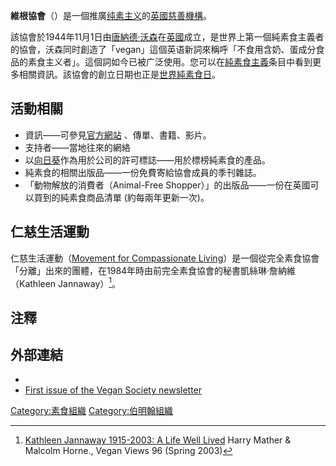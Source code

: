 {{Link style|time=2015-12-13T13:19:04+00:00}}
{{NoteTA
|G1=Food
}}
{{Infobox Non-profit
|Non-profit_name=完全素食協會
|Non-profit_type=[[非政府組織|非政府組織]]
|founded_date={{Start date|1944}}
|founder=[[唐納德·沃森|唐納德·沃森]]（[[:en:Donald_Watson|Donald Watson]]）
|location=[[伯明罕|伯明罕]]
|area_served=[[英國|英國]]
|focus=[[純素食主義|純素食主義]]
|method=提供[[資訊|資訊]]與支援
|num_members=4000（2005年）<ref>[http://news.bbc.co.uk/1/hi/health/4450376.stm Obituary: Donald Watson] 18/11/2005 [[BBC|BBC]]</ref>
|Non-profit_slogan=推廣不需要動物產品的自由生活方式，以為人類、動物以及環境帶來好處。
|homepage={{URL|http://www.vegansociety.com/}}}}
'''維根協會'''（{{lang-en|The Vegan Society}}）是一個推廣[[纯素主义|纯素主义]]的[[英國|英國]][[慈善機構|慈善機構]]。

該協會於1944年11月1日由[[唐納德·華生|唐納德·沃森]]在[[英國|英國]]成立，是世界上第一個純素食主義者的協會，沃森同时創造了「vegan」這個英语新詞來稱呼「不食用含奶、蛋成分食品的素食主义者」。這個詞如今已被广泛使用。您可以在[[純素食主義|純素食主義]]条目中看到更多相關資訊。該協會的創立日期也正是[[世界純素食日|世界純素食日]]。

==活動相關==
*資訊——可參見[http://www.vegansociety.com/ 官方網站] {{Wayback|url=http://www.vegansociety.com/ |date=19980130091312 }}、傳單、書籍、影片。
*支持者——當地往來的網絡
*以[[向日葵|向日葵]]作為用於公司的許可標誌——用於標榜純素食的產品。
*純素食的相關出版品——一份免費寄給協會成員的季刊雜誌。
*「動物解放的消費者（Animal-Free Shopper）」的出版品——一份在英國可以買到的純素食商品清單 (約每兩年更新一次)。

==仁慈生活運動==
仁慈生活運動（[[:en:Movement_for_Compassionate_Living|Movement for Compassionate Living]]）是一個從完全素食協會「分離」出來的團體，在1984年時由前完全素食協會的秘書凱絲琳·詹納維（Kathleen Jannaway）<ref>[http://www.veganviews.org.uk/vv96/vv96jannaway.html Kathleen Jannaway 1915-2003: A Life Well Lived] {{Wayback|url=http://www.veganviews.org.uk/vv96/vv96jannaway.html |date=20100314171006 }} Harry Mather & Malcolm Horne., Vegan Views 96 (Spring 2003)</ref>。

==注釋==
{{reflist}}

==外部連結==
*{{Official website}}
*[https://web.archive.org/web/20130224071414/http://www.ukveggie.com/vegan_news/ First issue of the Vegan Society newsletter]

{{素食主義}}
{{Alibend}}
{{Org-stub}}

[[Category:素食組織|Category:素食組織]]
[[Category:伯明翰組織|Category:伯明翰組織]]